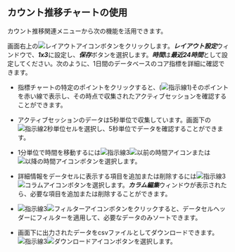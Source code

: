 ## カウント推移チャートの使用

カウント推移関連メニューから次の機能を活用できます。

<ImgLang img="analysis-count-24.png" desc="カウント推移24時間" />

画面右上の![レイアウトアイコン](/img/ico-layout-set.svg)ボタンをクリックします。***レイアウト設定***ウィンドウで、***1x3***に設定し、***保存***ボタンを選択します。***時間***は***最近24時間***として設定してください。次のように、1日間のデータベースのコア指標を詳細に確認できます。

<ImgLang img="analysis-count-usage.png" desc="カウント推移の時間別確認" />

- 指標チャートの特定のポイントをクリックすると、(![指示線1](/img/number-01.png))そのポイントを赤い線で表示し、その時点で収集されたアクティブセッションを確認することができます。 

- アクティブセッションのデータは5秒単位で収集しています。画面下の![指示線2](/img/number-02.png)秒単位セルを選択し、5秒単位でデータを確認することができます。

- 1分単位で時間を移動するには![指示線3](/img/number-03.png)![以前の時間アイコン](/img/ico-left-time.svg)または![以降の時間アイコン](/img/ico-right-time.svg)ボタンを選択します。

- 詳細情報をデータセルに表示する項目を追加または削除するには![指示線3](/img/number-03.png)![コラムアイコン](/img/ico-column-set.svg)ボタンを選択します。***カラム編集***ウィンドウが表示されたら、必要な項目を追加または削除することができます。

- ![指示線3](/img/number-03.png)![フィルターアイコン](/img/ico-filter.svg)ボタンをクリックすると、データセルヘッダーにフィルターを適用して、必要なデータのみソートできます。

- 画面下に出力されたデータをcsvファイルとしてダウンロードできます。![指示線3](/img/number-03.png)![ダウンロードアイコン](/img/ico-download.svg)ボタンを選択します。
